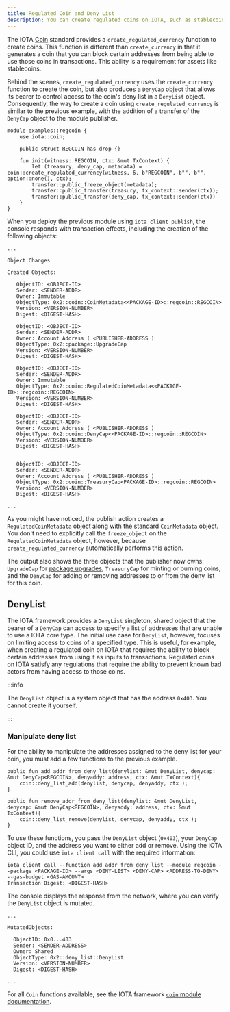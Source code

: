 ```yaml
---
title: Regulated Coin and Deny List
description: You can create regulated coins on IOTA, such as stablecoins. These coins are similar to other coins like IOTA, but include the ability to control access to the coin using a deny list.
---
```


The IOTA [Coin](../../standards/coin.mdx) standard provides a `create_regulated_currency` function to create coins. This function is different than `create_currency` in that it generates a coin that you can block certain addresses from being able to use those coins in transactions. This ability is a requirement for assets like stablecoins.

Behind the scenes, `create_regulated_currency` uses the `create_currency` function to create the coin, but also produces a `DenyCap` object that allows its bearer to control access to the coin's deny list in a `DenyList` object. Consequently, the way to create a coin using `create_regulated_currency` is similar to the previous example, with the addition of a transfer of the `DenyCap` object to the module publisher.

```move title="regcoin.move"
module examples::regcoin {
    use iota::coin;

    public struct REGCOIN has drop {}

    fun init(witness: REGCOIN, ctx: &mut TxContext) {
        let (treasury, deny_cap, metadata) = coin::create_regulated_currency(witness, 6, b"REGCOIN", b"", b"", option::none(), ctx);
        transfer::public_freeze_object(metadata);
        transfer::public_transfer(treasury, tx_context::sender(ctx));
        transfer::public_transfer(deny_cap, tx_context::sender(ctx))
    }
}
```

When you deploy the previous module using `iota client publish`, the console responds with transaction effects, including the creation of the following objects:

```shell
...

Object Changes

Created Objects:

   ObjectID: <OBJECT-ID>
   Sender: <SENDER-ADDR>
   Owner: Immutable
   ObjectType: 0x2::coin::CoinMetadata<<PACKAGE-ID>::regcoin::REGCOIN>
   Version: <VERSION-NUMBER>
   Digest: <DIGEST-HASH>

   ObjectID: <OBJECT-ID>
   Sender: <SENDER-ADDR>
   Owner: Account Address ( <PUBLISHER-ADDRESS )
   ObjectType: 0x2::package::UpgradeCap
   Version: <VERSION-NUMBER>
   Digest: <DIGEST-HASH>

   ObjectID: <OBJECT-ID>
   Sender: <SENDER-ADDR>
   Owner: Immutable
   ObjectType: 0x2::coin::RegulatedCoinMetadata<<PACKAGE-ID>::regcoin::REGCOIN>
   Version: <VERSION-NUMBER>
   Digest: <DIGEST-HASH>

   ObjectID: <OBJECT-ID>
   Sender: <SENDER-ADDR>
   Owner: Account Address ( <PUBLISHER-ADDRESS )
   ObjectType: 0x2::coin::DenyCap<<PACKAGE-ID>::regcoin::REGCOIN>
   Version: <VERSION-NUMBER>
   Digest: <DIGEST-HASH>


   ObjectID: <OBJECT-ID>
   Sender: <SENDER-ADDR>
   Owner: Account Address ( <PUBLISHER-ADDRESS )
   ObjectType: 0x2::coin::TreasuryCap<PACKAGE-ID>::regcoin::REGCOIN>
   Version: <VERSION-NUMBER>
   Digest: <DIGEST-HASH>

...
```

As you might have noticed, the publish action creates a `RegulatedCoinMetadata` object along with the standard `CoinMetadata` object. You don't need to explicitly call the `freeze_object` on the `RegulatedCoinMetadata` object, however, because `create_regulated_currency` automatically performs this action.

The output also shows the three objects that the publisher now owns: `UpgradeCap` for [package upgrades](../move-overview/package-upgrades/upgrade.mdx), `TreasuryCap` for minting or burning coins, and the `DenyCap` for adding or removing addresses to or from the deny list for this coin.

## DenyList

The IOTA framework provides a `DenyList` singleton, shared object that the bearer of a `DenyCap` can access to specify a list of addresses that are unable to use a IOTA core type. The initial use case for `DenyList`, however, focuses on limiting access to coins of a specified type. This is useful, for example, when creating a regulated coin on IOTA that requires the ability to block certain addresses from using it as inputs to transactions. Regulated coins on IOTA satisfy any regulations that require the ability to prevent known bad actors from having access to those coins. 

:::info

The `DenyList` object is a system object that has the address `0x403`. You cannot create it yourself.

:::


### Manipulate deny list

For the ability to manipulate the addresses assigned to the deny list for your coin, you must add a few functions to the previous example.

```move
public fun add_addr_from_deny_list(denylist: &mut DenyList, denycap: &mut DenyCap<REGCOIN>, denyaddy: address, ctx: &mut TxContext){
    coin::deny_list_add(denylist, denycap, denyaddy, ctx );
}

public fun remove_addr_from_deny_list(denylist: &mut DenyList, denycap: &mut DenyCap<REGCOIN>, denyaddy: address, ctx: &mut TxContext){
    coin::deny_list_remove(denylist, denycap, denyaddy, ctx );
}
```

To use these functions, you pass the `DenyList` object (`0x403`), your `DenyCap` object ID, and the address you want to either add or remove. Using the IOTA CLI, you could use `iota client call` with the required information:

```shell
iota client call --function add_addr_from_deny_list --module regcoin --package <PACKAGE-ID> --args <DENY-LIST> <DENY-CAP> <ADDRESS-TO-DENY> --gas-budget <GAS-AMOUNT>
Transaction Digest: <DIGEST-HASH>
```

The console displays the response from the network, where you can verify the `DenyList` object is mutated.

```shell
...

MutatedObjects:

  ObjectID: 0x0...403               
  Sender: <SENDER-ADDRESS>
  Owner: Shared
  ObjectType: 0x2::deny_list::DenyList
  Version: <VERSION-NUMBER>
  Digest: <DIGEST-HASH>

...

```

For all `Coin` functions available, see the IOTA framework [`coin` module documentation](/references/framework/iota-framework/coin.mdx).